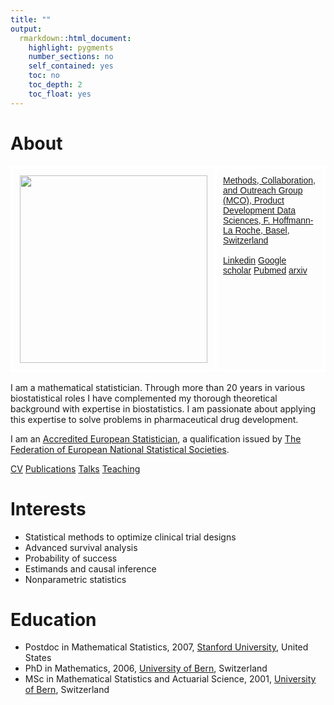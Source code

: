 ```yaml
---
title: ""
output: 
  rmarkdown::html_document:
    highlight: pygments
    number_sections: no
    self_contained: yes
    toc: no
    toc_depth: 2
    toc_float: yes
---
```


# About

<style type="text/css">
.tg  {border-collapse:collapse;border-spacing:0;}
.tg td{border-color:white;border-style:solid;border-width:5px;font-family:Arial, sans-serif;font-size:14px;
  overflow:hidden;padding:10px 10px;word-break:normal;}
.tg th{border-color:whitek;border-style:solid;border-width:5px;font-family:Arial, sans-serif;font-size:14px;
  font-weight:normal;overflow:hidden;padding:10px 10px;word-break:normal;}
.tg .tg-0lax{text-align:left;vertical-align:top}
</style>
<table class="tg">
<thead>
  <tr>
    <td class="tg-0lax">![](img/kaspar.jpg){width=300}</td>
    <td class="tg-0lax">[Methods, Collaboration, and Outreach Group (MCO), Product Development Data Sciences, F. Hoffmann-La Roche, Basel, Switzerland](www.roche.com)
    <br><br>
    <a href="https://linkedin.com/in/kasparrufibach" class="btn btn-info" target = "frame"><i class="fa fa-download"></i> Linkedin</a> <a href="https://scholar.google.com/citations?user=SM74TkcAAAAJ" class="btn btn-info" target = "frame"><i class="fa fa-download"></i> Google scholar</a>
    <a href="https://webofscience.com/wos/author/record/1783890" class="btn btn-info" target = "frame"><i class="fa fa-download"></i> Pubmed</a>
    <a href="https://arxiv.org/search/?query=rufibach%2C+k&searchtype=all&abstracts=hide&order=-announced_date_first&size=50" class="btn btn-info" target = "frame"><i class="fa fa-download"></i> arxiv</a>
    </td>
  </tr>
</thead>
</table>

I am a mathematical statistician. Through more than 20 years in various biostatistical roles I have complemented my thorough theoretical background with expertise in biostatistics. I am passionate about applying this expertise to solve problems in pharmaceutical drug development.

I am an [Accredited European Statistician](files/Accreditation_FENStat.pdf), a qualification issued by [The Federation of European National Statistical Societies](https://fenstats.eu/).

<a href="files/01_Kaspar_Rufibach_CV.pdf" class="btn btn-info"><i class="fa fa-download"></i> CV</a>
<a href="files/02_Kaspar_Rufibach_publications.pdf" class="btn btn-info"><i class="fa fa-download"></i> Publications</a>
<a href="files/03_Kaspar_Rufibach_talks.pdf" class="btn btn-info"><i class="fa fa-download"></i> Talks</a>
<a href="files/04_Kaspar_Rufibach_teaching.pdf" class="btn btn-info"><i class="fa fa-download"></i> Teaching</a>

# Interests

- Statistical methods to optimize clinical trial designs
- Advanced survival analysis
- Probability of success
- Estimands and causal inference
- Nonparametric statistics

# Education

- Postdoc in Mathematical Statistics, 2007, [Stanford University](https://statistics.stanford.edu/), United States
- PhD in Mathematics, 2006, [University of Bern](https://www.imsv.unibe.ch/), Switzerland
- MSc in Mathematical Statistics and Actuarial Science, 2001, [University of Bern](https://www.imsv.unibe.ch/), Switzerland




